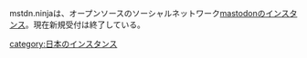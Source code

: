 {{stub}}
{{Infobox instance
| Name          = masto.ninja
| Domain        = https://masto.ninja/
| Admin         = [https://masto.ninja/@Agiri Agiri]
| Country       = 不明
| Start         = 2017年4月11日
| Kifu          = なし
| Alias         = なし
}}mstdn.ninjaは、オープンソースのソーシャルネットワーク[[mastodon]]の[[インスタンス]]。現在新規受付は終了している。

{{DEFAULTSORT:ninja}}
[[category:日本のインスタンス]]